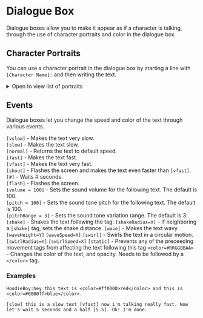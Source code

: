 # Dialogue Box

Dialogue boxes allow you to make it appear as if a character is talking, through the use of character portraits and color in the dialogue box.

## Character Portraits
You can use a character portrait in the dialogue box by starting a line with `[Character Name]:` and then writing the text.

<details><summary>Open to view list of portraits</summary>

| Character Portrait | Character Name |
| ------------------ | -------------- |
| ![](/img/vfx/portraits/Barista.png) | Barista |
| ![](/img/vfx/portraits/Barista_Happy.png) | Barista_Happy |
| ![](/img/vfx/portraits/Bodybuilder50.png) | Bodybuilder |
| ![](/img/vfx/portraits/Boy.png) | Boy |
| ![](/img/vfx/portraits/Boy_Cry.png) | Boy_Cry |
| ![](/img/vfx/portraits/Boy_Surprised.png) | Boy_Surprised |
| ![](/img/vfx/portraits/Edega.png) | Edega |
| ![](/img/vfx/portraits/Farmer.png) | Farmer |
| ![](/img/vfx/portraits/Girl.png) | Girl |
| ![](/img/vfx/portraits/Girl_Cry.png) | Girl_Cry |
| ![](/img/vfx/portraits/Girl_Surprised.png) | Girl_Surprised |
| ![](/img/vfx/portraits/HoodieBoy.png) | HoodieBoy |
| ![](/img/vfx/portraits/Ian.png) | Ian |
| ![](/img/vfx/portraits/Lucia.png) | Lucia |
| ![](/img/vfx/portraits/Miner.png) | Miner |
| ![](/img/vfx/portraits/Paige.png) | Paige |
| ![](/img/vfx/portraits/Paige_RedNose.png) | Paige_RedNose |
| ![](/img/vfx/portraits/Politician.png) | Politician |
| ![](/img/vfx/portraits/Rodney.png) | Rodney |
| ![](/img/vfx/portraits/Rodney_Clip.png) | Rodney_Clip |
| ![](/img/vfx/portraits/Samurai.png) | Samurai |
| ![](/img/vfx/portraits/SamuraiBoss.png) | SamuraiBoss |
| ![](/img/vfx/portraits/SmokinBarista.png) | SmokinBarista |

</details>

## Events
Dialogue boxes let you change the speed and color of the text through various events.

`[vslow]` - Makes the text very slow.  
`[slow]`  - Makes the text slow.  
`[normal]` - Returns the text to default speed.  
`[fast]` - Makes the text fast.  
`[vfast]` - Makes the text very fast.  
`[shout]` - Flashes the screen and makes the text even faster than `[vfast]`.  
`[#]`  - Waits # seconds.  
`[flash]` - Flashes the screen.  
`[volume = 100]` - Sets the sound volume for the following text. The default is 100.  
`[pitch = 100]` - Sets the sound tone pitch for the following text. The default is 100.  
`[pitchRange = 3]` - Sets the sound tone variation range. The default is 3.  
`[shake]` - Shakes the text following the tag.
`[shakeRadius=X]` - If neighboring a `[shake]` tag, sets the shake distance.
`[wave]` - Makes the text wavy.
`[waveHeight=Y]`
`[waveSpeed=X]`
`[swirl]` - Swirls the text in a circular motion.
`[swirlRadius=Y]`
`[swirlSpeed=X]`
`[static]` - Prevents any of the preceeding movement tags from affecting the text following this tag
`<color=#RRGGBBAA>` - Changes the color of the text, and opacity. Needs to be followed by a `</color>` tag.

### Examples
`HoodieBoy:hey this text is <color=#ff0000>red</color> and this is <color=#0000ff>blue</color>.`

`[slow] this is a slow text [vfast] now i'm talking really fast. Now let's wait 5 seconds and a half [5.5]. Ok! I'm done.`
